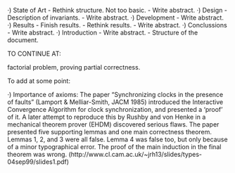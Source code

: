 ·) State of Art
	- Rethink structure. Not too basic.
	- Write abstract.
·) Design
	- Description of invariants.
	- Write abstract.
·) Development
	- Write abstract.
·) Results
	- Finish results.
	- Rethink results.
	- Write abstract.
·) Conclussions
	- Write abstract.
·) Introduction
	- Write abstract.
	- Structure of the document.


TO CONTINUE AT:

factorial problem, proving partial correctness.



To add at some point:

·) Importance of axioms:
The paper “Synchronizing clocks in the presence
of faults” (Lamport & Melliar-Smith, JACM
1985) introduced the Interactive Convergence
Algorithm for clock synchronization, and
presented a ‘proof’ of it.
A later attempt to reproduce this by Rushby and
von Henke in a mechanical theorem prover
(EHDM) discovered serious flaws.
The paper presented five supporting lemmas and
one main correctness theorem.
Lemmas 1, 2, and 3 were all false. Lemma 4 was
false too, but only because of a minor
typographical error. The proof of the main
induction in the final theorem was wrong.
(http://www.cl.cam.ac.uk/~jrh13/slides/types-04sep99/slides1.pdf)


